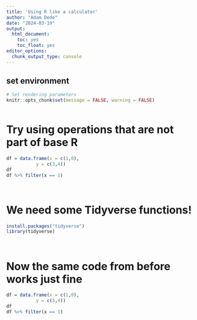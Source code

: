 ```yaml
---
title: 'Using R like a calculator'
author: "Adam Dede"
date: "2024-03-19"
output:
  html_document:
    toc: yes
    toc_float: yes
editor_options:
  chunk_output_type: console
---
```



## set environment

```r

# Set rendering parameters
knitr::opts_chunk$set(message = FALSE, warning = FALSE)



```

# Try using operations that are not part of base R

```r

df = data.frame(x = c(1,0), 
           y = c(3,4)) 
df
df %>% filter(x == 1)




```

# We need some Tidyverse functions!


```r

install.packages("tidyverse")
library(tidyverse)




```

# Now the same code from before works just fine

```r
df = data.frame(x = c(1,0), 
           y = c(3,4)) 
df
df %>% filter(x == 1)


```

